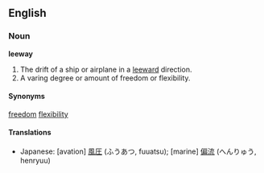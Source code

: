== English ==

=== Noun ===
'''leeway'''

# The drift of a ship or airplane in a [[leeward]] direction.
# A varing degree or amount of freedom or flexibility.

====Synonyms====
[[freedom]]
[[flexibility]]

====Translations====
*Japanese: [avation] [[風圧]] (ふうあつ, fuuatsu); [marine] [[偏流]] (へんりゅう, henryuu)